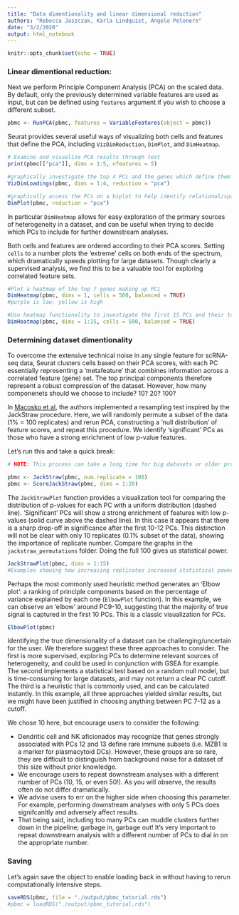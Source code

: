 ```yaml
---
title: "Data dimentionality and linear dimensional reduction"
authors: "Rebecca Jaszczak, Karla Lindquist, Angelo Pelonero"
date: "3/2/2020"
output: html_notebook
---
```


```r
knitr::opts_chunk$set(echo = TRUE)
```

### Linear dimentional reduction:

Next we perform Principle Component Analysis (PCA) on the scaled data. By default, only the previously determined variable features are used as input, but can be defined using `features` argument if you wish to choose a different subset.
```r
pbmc <- RunPCA(pbmc, features = VariableFeatures(object = pbmc))
```
Seurat provides several useful ways of visualizing both cells and features that define the PCA, including `VizDimReduction`, `DimPlot`, and `DimHeatmap`.

```r
# Examine and visualize PCA results through text
print(pbmc[["pca"]], dims = 1:5, nfeatures = 5)
```

```r
#graphically investigate the top 4 PCs and the genes which define them
VizDimLoadings(pbmc, dims = 1:4, reduction = "pca")
```

```r
#graphically access the PCs on a biplot to help identify relational/spatial information 
DimPlot(pbmc, reduction = "pca")
```

In particular `DimHeatmap` allows for easy exploration of the primary sources of heterogeneity in a dataset, and can be useful when trying to decide which PCs to include for further downstream analyses.

Both cells and features are ordered according to their PCA scores. Setting `cells` to a number plots the ‘extreme’ cells on both ends of the spectrum, which dramatically speeds plotting for large datasets. Though clearly a supervised analysis, we find this to be a valuable tool for exploring correlated feature sets.
```r
#Plot a heatmap of the top 7 genes making up PC1
DimHeatmap(pbmc, dims = 1, cells = 500, balanced = TRUE)
#purple is low, yellow is high
```

```r
#Use heatmap functionality to investigate the first 15 PCs and their top 7 defining genes
DimHeatmap(pbmc, dims = 1:15, cells = 500, balanced = TRUE)
```

### Determining dataset dimentionality

To overcome the extensive technical noise in any single feature for scRNA-seq data, Seurat clusters cells based on their PCA scores, with each PC essentially representing a ‘metafeature’ that combines information across a correlated feature (gene) set. The top principal components therefore represent a robust compression of the dataset. However, how many componenets should we choose to include? 10? 20? 100?

In [Macosko et al](https://www.cell.com/abstract/S0092-8674(15)00549-8), the authors implemented a resampling test inspired by the JackStraw procedure. Here, we will randomly permute a subset of the data (1% = 100 replicates) and rerun PCA, constructing a ‘null distribution’ of feature scores, and repeat this procedure. We identify ‘significant’ PCs as those who have a strong enrichment of low p-value features.

Let's run this and take a quick break:
```r
# NOTE: This process can take a long time for big datasets or older processors. More approximate techniques such as those implemented in ElbowPlot can be used to reduce computation time

pbmc <- JackStraw(pbmc, num.replicate = 100)
pbmc <- ScoreJackStraw(pbmc, dims = 1:20)
```
The `JackStrawPlot` function provides a visualization tool for comparing the distribution of p-values for each PC with a uniform distribution (dashed line). ‘Significant’ PCs will show a strong enrichment of features with low p-values (solid curve above the dashed line). In this case it appears that there is a sharp drop-off in significance after the first 10-12 PCs. This distinction will not be clear with only 10 replicates (0.1% subset of the data), showing the importance of replicate number. Compare the graphs in the `jackstraw_permutations` folder. Doing the full 100 gives us statistical power.

```r
JackStrawPlot(pbmc, dims = 1:15)
#Examples showing how increasing replicates increased statistical power are on GitHub and CLE
```

Perhaps the most commonly used heuristic method generates an ‘Elbow plot’: a ranking of principle components based on the percentage of variance explained by each one (`ElbowPlot` function). In this example, we can observe an ‘elbow’ around PC9-10, suggesting that the majority of true signal is captured in the first 10 PCs. This is a classic visualization for PCs.
```r
ElbowPlot(pbmc)
```
Identifying the true dimensionality of a dataset can be challenging/uncertain for the user. We therefore suggest these three approaches to consider. The first is more supervised, exploring PCs to determine relevant sources of heterogeneity, and could be used in conjunction with GSEA for example. The second implements a statistical test based on a random null model, but is time-consuming for large datasets, and may not return a clear PC cutoff. The third is a heuristic that is commonly used, and can be calculated instantly. In this example, all three approaches yielded similar results, but we might have been justified in choosing anything between PC 7-12 as a cutoff.

We chose 10 here, but encourage users to consider the following:

  - Dendritic cell and NK aficionados may recognize that genes strongly associated with PCs 12 and 13 define rare immune subsets (i.e. MZB1 is a marker for plasmacytoid DCs). However, these groups are so rare, they are difficult to distinguish from background noise for a dataset of this size without prior knowledge.
  - We encourage users to repeat downstream analyses with a different number of PCs (10, 15, or even 50!). As you will observe, the results often do not differ dramatically.
  - We advise users to err on the higher side when choosing this parameter. For example, performing downstream analyses with only 5 PCs does signifcanltly and adversely affect results.
  - That being said, including too many PCs can muddle clusters further down in the pipeline; garbage in, garbage out! It's very important to repeat downstream analysis with a different number of PCs to dial in on the appropriate number.

### Saving
  
Let's again save the object to enable loading back in without having to rerun computationally intensive steps.
```r
saveRDS(pbmc, file = "./output/pbmc_tutorial.rds")
#pbmc = loadRDS("./output/pbmc_tutorial.rds")
```
